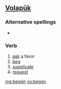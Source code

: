 ==[[Volapük]]==

===Alternative spellings===
*{{l|vo|begoyn}}

===Verb===
{{infl|vo|verb}}

# [[ask]] a favor
# [[beg]]
# [[supplicate]]
# [[request]]

[[mg:begön]]
[[vo:begön]]